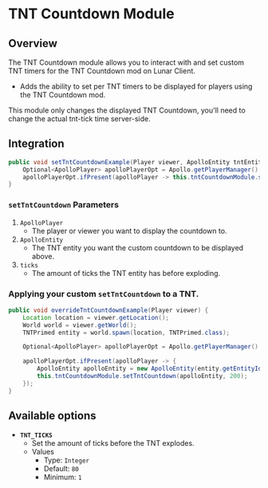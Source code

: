 
# TNT Countdown Module

## Overview

The TNT Countdown module allows you to interact with and set custom TNT timers for the TNT Countdown mod on Lunar Client.

- Adds the ability to set per TNT timers to be displayed for players using the TNT Countdown mod.

<Callout type="info">
  This module only changes the displayed TNT Countdown, you'll need to change the actual tnt-tick time server-side.
</Callout>

## Integration

```java
public void setTntCountdownExample(Player viewer, ApolloEntity tntEntity, int ticks) {
    Optional<ApolloPlayer> apolloPlayerOpt = Apollo.getPlayerManager().getPlayer(viewer.getUniqueId());
    apolloPlayerOpt.ifPresent(apolloPlayer -> this.tntCountdownModule.setTntCountdown(apolloPlayer, tntEntity, ticks));
}
```

### `setTntCountdown` Parameters

1. `ApolloPlayer`
   - The player or viewer you want to display the countdown to.
2. `ApolloEntity`
   - The TNT entity you want the custom countdown to be displayed above.
3. `ticks`
   - The amount of ticks the TNT entity has before exploding.

### Applying your custom `setTntCountdown` to a TNT.

```java
public void overrideTntCountdownExample(Player viewer) {
    Location location = viewer.getLocation();
    World world = viewer.getWorld();
    TNTPrimed entity = world.spawn(location, TNTPrimed.class);

    Optional<ApolloPlayer> apolloPlayerOpt = Apollo.getPlayerManager().getPlayer(viewer.getUniqueId());

    apolloPlayerOpt.ifPresent(apolloPlayer -> {
        ApolloEntity apolloEntity = new ApolloEntity(entity.getEntityId(), entity.getUniqueId());
        this.tntCountdownModule.setTntCountdown(apolloEntity, 200);
    });
}
```

## Available options

- __`TNT_TICKS`__
    - Set the amount of ticks before the TNT explodes.
    - Values
        - Type: `Integer`
        - Default: `80`
        - Minimum: `1`
